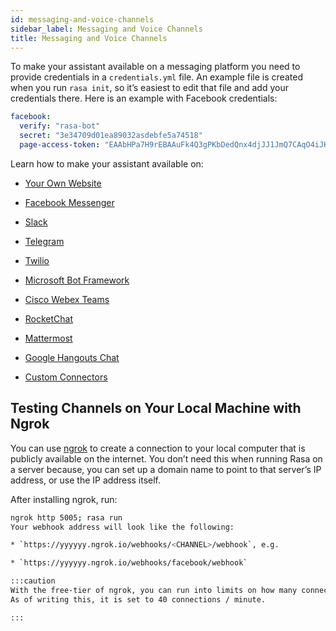 ```yaml
---
id: messaging-and-voice-channels
sidebar_label: Messaging and Voice Channels
title: Messaging and Voice Channels
---
```


To make your assistant available on a messaging platform you need to provide credentials
in a `credentials.yml` file.
An example file is created when you run `rasa init`, so it’s easiest to edit that file
and add your credentials there. Here is an example with Facebook credentials:

```yaml
facebook:
  verify: "rasa-bot"
  secret: "3e34709d01ea89032asdebfe5a74518"
  page-access-token: "EAAbHPa7H9rEBAAuFk4Q3gPKbDedQnx4djJJ1JmQ7CAqO4iJKrQcNT0wtD"
```

Learn how to make your assistant available on:

* [Your Own Website](/docs/user-guide/connectors/your-own-website)

* [Facebook Messenger](/docs/user-guide/connectors/facebook-messenger)

* [Slack](/docs/user-guide/connectors/slack)

* [Telegram](/docs/user-guide/connectors/telegram)

* [Twilio](/docs/user-guide/connectors/twilio)

* [Microsoft Bot Framework](/docs/user-guide/connectors/microsoft-bot-framework)

* [Cisco Webex Teams](/docs/user-guide/connectors/cisco-webex-teams)

* [RocketChat](/docs/user-guide/connectors/rocketchat)

* [Mattermost](/docs/user-guide/connectors/mattermost)

* [Google Hangouts Chat](/docs/user-guide/connectors/hangouts)

* [Custom Connectors](/docs/user-guide/connectors/custom-connectors)


<a aria-hidden="true" tabindex="-1" class="anchor enhancedAnchor" id="using-ngrok"></a>

## Testing Channels on Your Local Machine with Ngrok

You can use [ngrok](https://ngrok.com/) to create a connection to your local
computer that is publicly available on the internet.
You don’t need this when running Rasa on a server because, you can set up a domain
name to point to that server’s IP address, or use the IP address itself.

After installing ngrok, run:

```bash
ngrok http 5005; rasa run
Your webhook address will look like the following:

* `https://yyyyyy.ngrok.io/webhooks/<CHANNEL>/webhook`, e.g.

* `https://yyyyyy.ngrok.io/webhooks/facebook/webhook`

:::caution
With the free-tier of ngrok, you can run into limits on how many connections you can make per minute.
As of writing this, it is set to 40 connections / minute.

:::
